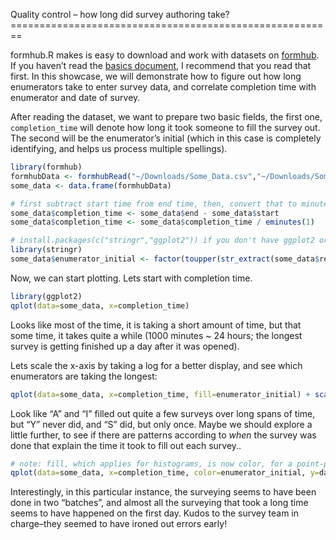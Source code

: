 <link href="http://kevinburke.bitbucket.org/markdowncss/markdown.css" rel="stylesheet"></link>
Quality control -- how long did survey authoring take?
========================================================

formhub.R makes is easy to download and work with datasets on [formhub](http://formhub.org). If you haven't read the [basics document](http://modilabs.github.com/formhub.R/demo/Basics_of_formhub.R.html), I recommend that you read that first. In this showcase, we will demonstrate how to figure out how long enumerators take to enter survey data, and correlate completion time with enumerator and date of survey. 

After reading the dataset, we want to prepare two basic fields, the first one, `completion_time` will denote how long it took someone to fill the survey out. The second will be the enumerator's initial (which in this case is completely identifying, and helps us process multiple spellings).


```r
library(formhub)
formhubData <- formhubRead("~/Downloads/Some_Data.csv","~/Downloads/Some_Form.json")
some_data <- data.frame(formhubData)

# first subtract start time from end time, then, convert that to minutes
some_data$completion_time <- some_data$end - some_data$start
some_data$completion_time <- some_data$completion_time / eminutes(1)

# install.packages(c("stringr","ggplot2")) if you don't have ggplot2 or stringr installed yet
library(stringr)
some_data$enumerator_initial <- factor(toupper(str_extract(some_data$research_asst_name, "[a-zA-Z]")))
```

Now, we can start plotting. Lets start with completion time.
```r
library(ggplot2)
qplot(data=some_data, x=completion_time)
```

Looks like most of the time, it is taking a short amount of time, but that some time, it takes quite a while (1000 minutes ~ 24 hours; the longest survey is getting finished up a day after it was opened). 

Lets scale the x-axis by taking a log for a better display, and see which enumerators are taking the longest:
```r
qplot(data=some_data, x=completion_time, fill=enumerator_initial) + scale_x_log10()
```

Look like "A" and "I" filled out quite a few surveys over long spans of time, but "Y" never did, and "S" did, but only once. Maybe we should explore a little further, to see if there are patterns according to *when* the survey was done that explain the time it took to fill out each survey..

```r
# note: fill, which applies for histograms, is now color, for a point-plot
qplot(data=some_data, x=completion_time, color=enumerator_initial, y=date) + scale_x_log10()
```

Interestingly, in this particular instance, the surveying seems to have been done in two "batches", and almost all the surveying that took a long time seems to have happened on the first day. Kudos to the survey team in charge--they seemed to have ironed out errors early!


